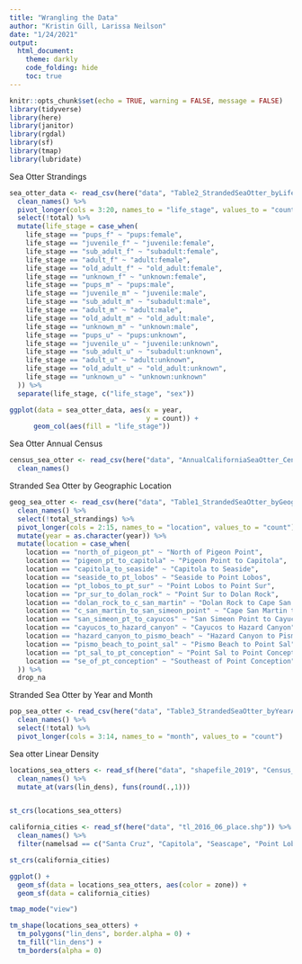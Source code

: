 ```yaml
---
title: "Wrangling the Data"
author: "Kristin Gill, Larissa Neilson"
date: "1/24/2021"
output:
  html_document:
    theme: darkly
    code_folding: hide
    toc: true
---
```


```r
knitr::opts_chunk$set(echo = TRUE, warning = FALSE, message = FALSE)
library(tidyverse)
library(here)
library(janitor)
library(rgdal)
library(sf)
library(tmap)
library(lubridate)
```

Sea Otter Strandings
```r
sea_otter_data <- read_csv(here("data", "Table2_StrandedSeaOtter_byLifeStage_1985_2017.csv")) %>% 
  clean_names() %>% 
  pivot_longer(cols = 3:20, names_to = "life_stage", values_to = "count") %>% 
  select(!total) %>% 
  mutate(life_stage = case_when(
    life_stage == "pups_f" ~ "pups:female",
    life_stage == "juvenile_f" ~ "juvenile:female",
    life_stage == "sub_adult_f" ~ "subadult:female",
    life_stage == "adult_f" ~ "adult:female",
    life_stage == "old_adult_f" ~ "old_adult:female",
    life_stage == "unknown_f" ~ "unknown:female",
    life_stage == "pups_m" ~ "pups:male",
    life_stage == "juvenile_m" ~ "juvenile:male",
    life_stage == "sub_adult_m" ~ "subadult:male",
    life_stage == "adult_m" ~ "adult:male",
    life_stage == "old_adult_m" ~ "old_adult:male",
    life_stage == "unknown_m" ~ "unknown:male",
    life_stage == "pups_u" ~ "pups:unknown",
    life_stage == "juvenile_u" ~ "juvenile:unknown",
    life_stage == "sub_adult_u" ~ "subadult:unknown",
    life_stage == "adult_u" ~ "adult:unknown",
    life_stage == "old_adult_u" ~ "old_adult:unknown",
    life_stage == "unknown_u" ~ "unknown:unknown"
  )) %>% 
  separate(life_stage, c("life_stage", "sex"))

ggplot(data = sea_otter_data, aes(x = year,
                                  y = count)) +
      geom_col(aes(fill = "life_stage")) 
```

Sea Otter Annual Census
```r
census_sea_otter <- read_csv(here("data", "AnnualCaliforniaSeaOtter_Census_summary_1985_2014.csv")) %>% 
  clean_names()
```

Stranded Sea Otter by Geographic Location
```r
geog_sea_otter <- read_csv(here("data", "Table1_StrandedSeaOtter_byGeographicAreas_1985_2017.csv")) %>% 
  clean_names() %>% 
  select(!total_strandings) %>% 
  pivot_longer(cols = 2:15, names_to = "location", values_to = "count") %>% 
  mutate(year = as.character(year)) %>% 
  mutate(location = case_when(
    location == "north_of_pigeon_pt" ~ "North of Pigeon Point",
    location == "pigeon_pt_to_capitola" ~ "Pigeon Point to Capitola",
    location == "capitola_to_seaside" ~ "Capitola to Seaside",
    location == "seaside_to_pt_lobos" ~ "Seaside to Point Lobos",
    location == "pt_lobos_to_pt_sur" ~ "Point Lobos to Point Sur",
    location == "pr_sur_to_dolan_rock" ~ "Point Sur to Dolan Rock",
    location == "dolan_rock_to_c_san_martin" ~ "Dolan Rock to Cape San Martin",
    location == "c_san_martin_to_san_simeon_point" ~ "Cape San Martin to San Simeon Point",
    location == "san_simeon_pt_to_cayucos" ~ "San Simeon Point to Cayucos",
    location == "cayucos_to_hazard_canyon" ~ "Cayucos to Hazard Canyon",
    location == "hazard_canyon_to_pismo_beach" ~ "Hazard Canyon to Pismo Beach",
    location == "pismo_beach_to_point_sal" ~ "Pismo Beach to Point Sal",
    location == "pt_sal_to_pt_conception" ~ "Point Sal to Point Conception",
    location == "se_of_pt_conception" ~ "Southeast of Point Conception"
  )) %>% 
  drop_na
```

Stranded Sea Otter by Year and Month
```r
pop_sea_otter <- read_csv(here("data", "Table3_StrandedSeaOtter_byYearAndMonth_1985_2017.csv")) %>% 
  clean_names() %>% 
  select(!total) %>% 
  pivot_longer(cols = 3:14, names_to = "month", values_to = "count")
```

Sea otter Linear Density
```r
locations_sea_otters <- read_sf(here("data", "shapefile_2019", "Census_sum_2019.shp")) %>% 
  clean_names() %>% 
  mutate_at(vars(lin_dens), funs(round(.,1)))


st_crs(locations_sea_otters)

california_cities <- read_sf(here("data", "tl_2016_06_place.shp")) %>%
  clean_names() %>% 
  filter(namelsad == c("Santa Cruz", "Capitola", "Seascape", "Point Lobos", "Cayucos", "Watsonville", "Monterrey", "Carmel", "Santa Barbara"))

st_crs(california_cities)

ggplot() +
  geom_sf(data = locations_sea_otters, aes(color = zone)) +
  geom_sf(data = california_cities)

tmap_mode("view")

tm_shape(locations_sea_otters) +
  tm_polygons("lin_dens", border.alpha = 0) +
  tm_fill("lin_dens") +
  tm_borders(alpha = 0)
```

